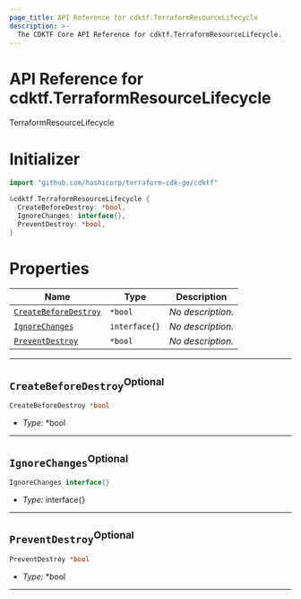 ```yaml
---
page_title: API Reference for cdktf.TerraformResourceLifecycle
description: >-
  The CDKTF Core API Reference for cdktf.TerraformResourceLifecycle.
---
```


<!-- This file is generated through yarn generate-docs -->

# API Reference for cdktf.TerraformResourceLifecycle

   TerraformResourceLifecycle <a name="TerraformResourceLifecycle" id="cdktf.TerraformResourceLifecycle"></a>
  
  # Initializer <a name="Initializer" id="cdktf.TerraformResourceLifecycle.Initializer"></a>
  
  ```go
  import "github.com/hashicorp/terraform-cdk-go/cdktf"
  
  &cdktf.TerraformResourceLifecycle {
  	CreateBeforeDestroy: *bool,
  	IgnoreChanges: interface{},
  	PreventDestroy: *bool,
  }
  ```
  
  # Properties <a name="Properties" id="Properties"></a>
  
  | **Name** | **Type** | **Description** |
  | --- | --- | --- |
  | <code><a href="#cdktf.TerraformResourceLifecycle.property.createBeforeDestroy">CreateBeforeDestroy</a></code> | <code>*bool</code> | *No description.* |
  | <code><a href="#cdktf.TerraformResourceLifecycle.property.ignoreChanges">IgnoreChanges</a></code> | <code>interface{}</code> | *No description.* |
  | <code><a href="#cdktf.TerraformResourceLifecycle.property.preventDestroy">PreventDestroy</a></code> | <code>*bool</code> | *No description.* |
  
  ---
  
  ## `CreateBeforeDestroy`<sup>Optional</sup> <a name="CreateBeforeDestroy" id="cdktf.TerraformResourceLifecycle.property.createBeforeDestroy"></a>
  
  ```go
  CreateBeforeDestroy *bool
  ```
  
  - *Type:* *bool
  
  ---
  
  ## `IgnoreChanges`<sup>Optional</sup> <a name="IgnoreChanges" id="cdktf.TerraformResourceLifecycle.property.ignoreChanges"></a>
  
  ```go
  IgnoreChanges interface{}
  ```
  
  - *Type:* interface{}
  
  ---
  
  ## `PreventDestroy`<sup>Optional</sup> <a name="PreventDestroy" id="cdktf.TerraformResourceLifecycle.property.preventDestroy"></a>
  
  ```go
  PreventDestroy *bool
  ```
  
  - *Type:* *bool
  
  ---
  

